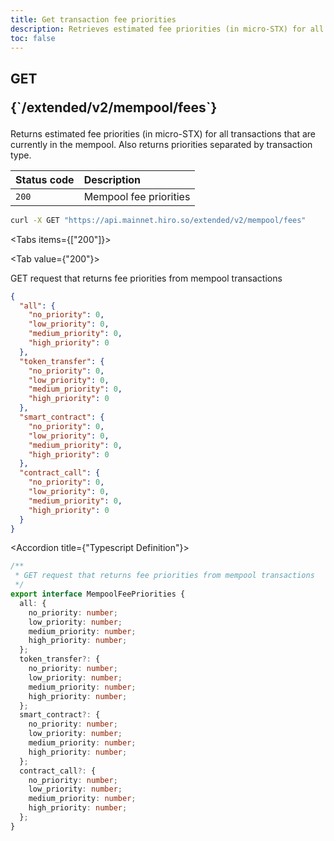 ```yaml
---
title: Get transaction fee priorities
description: Retrieves estimated fee priorities (in micro-STX) for all transactions that are currently in the mempool. Also returns priorities separated by transaction type.
toc: false
---
```




<Root>

<API>

<div className='flex-1'>

<h2 className="not-prose mb-2 inline-flex items-center gap-3 font-mono">
  <div className="rounded-lg border px-1 py-0.5 text-xs font-medium border-green-400/50 bg-green-400/20 text-green-600 dark:text-green-400">
    GET
  </div>
  <p className="text-xs break-words overflow-hidden w-[95%]">{`/extended/v2/mempool/fees`}</p>
</h2>

Returns estimated fee priorities (in micro-STX) for all transactions that are currently in the mempool. Also returns priorities separated by transaction type.

| Status code | Description |
| :----------- | :----------- |
| `200` | Mempool fee priorities |

</div>

<APIExample>

```bash title="curl"
curl -X GET "https://api.mainnet.hiro.so/extended/v2/mempool/fees"
```

<Tabs items={["200"]}>

<Tab value={"200"}>

GET request that returns fee priorities from mempool transactions

```json title="Example Response"
{
  "all": {
    "no_priority": 0,
    "low_priority": 0,
    "medium_priority": 0,
    "high_priority": 0
  },
  "token_transfer": {
    "no_priority": 0,
    "low_priority": 0,
    "medium_priority": 0,
    "high_priority": 0
  },
  "smart_contract": {
    "no_priority": 0,
    "low_priority": 0,
    "medium_priority": 0,
    "high_priority": 0
  },
  "contract_call": {
    "no_priority": 0,
    "low_priority": 0,
    "medium_priority": 0,
    "high_priority": 0
  }
}
```

<Accordions>

<Accordion title={"Typescript Definition"}>

```ts
/**
 * GET request that returns fee priorities from mempool transactions
 */
export interface MempoolFeePriorities {
  all: {
    no_priority: number;
    low_priority: number;
    medium_priority: number;
    high_priority: number;
  };
  token_transfer?: {
    no_priority: number;
    low_priority: number;
    medium_priority: number;
    high_priority: number;
  };
  smart_contract?: {
    no_priority: number;
    low_priority: number;
    medium_priority: number;
    high_priority: number;
  };
  contract_call?: {
    no_priority: number;
    low_priority: number;
    medium_priority: number;
    high_priority: number;
  };
}

```

</Accordion>

</Accordions>

</Tab>

</Tabs>

</APIExample>

</API>

</Root>